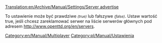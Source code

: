 [[Translation:en/Archive/Manual/Settings/Server advertise]]


To ustawienie może być prawdziwe <small>''(true)''</small> lub fałszywe <small>''(false)''</small>. Ustaw wartość true, jeśli chcesz zareklamować serwer na liście serwerów głównych pod adresem http://www.openttd.org/en/servers.
[[Category:en/Manual/Multiplayer]]
<!--[[Category:Settings & Preferences]]-->[[Category:pl/Manual/Ustawienia]]


<!--{{OpenTTD-Patch-Stub}}-->{{pl/Szkic}}